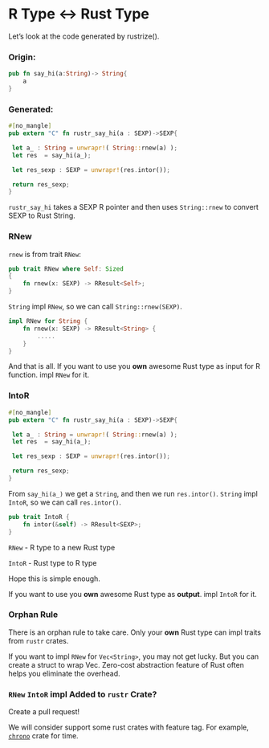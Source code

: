 # R Type <-> Rust Type

Let's look at the code generated by rustrize().

### Origin:

```rust
pub fn say_hi(a:String)-> String{
	a
}
```


### Generated:

```rust
#[no_mangle]
pub extern "C" fn rustr_say_hi(a : SEXP)->SEXP{

 let a_ : String = unwrapr!( String::rnew(a) );
 let res  = say_hi(a_);

 let res_sexp : SEXP = unwrapr!(res.intor());

 return res_sexp;
}
```

`rustr_say_hi`  takes a SEXP R pointer and then uses `String::rnew` to convert SEXP to Rust String.

### RNew

`rnew` is from trait `RNew`:

```rust
pub trait RNew where Self: Sized
{
    fn rnew(x: SEXP) -> RResult<Self>;
}
```

`String` impl `RNew`, so we can call `String::rnew(SEXP)`.

```rust
impl RNew for String {
    fn rnew(x: SEXP) -> RResult<String> {
        .....
    }
}
```  

And that is all. If you want to use you **own** awesome Rust type as input for R function. impl `RNew` for it.

### IntoR

```rust
#[no_mangle]
pub extern "C" fn rustr_say_hi(a : SEXP)->SEXP{

 let a_ : String = unwrapr!( String::rnew(a) );
 let res  = say_hi(a_);

 let res_sexp : SEXP = unwrapr!(res.intor());

 return res_sexp;
}
```

From `say_hi(a_)` we get a `String`, and then we run `res.intor()`. `String` impl `IntoR`, so we can call `res.intor()`.

```rust
pub trait IntoR {
    fn intor(&self) -> RResult<SEXP>;
}
```

`RNew` - R type to a new Rust type

`IntoR` - Rust type to R type

Hope this is simple enough.

If you want to use you **own** awesome Rust type as **output**. impl `IntoR` for it.

### Orphan Rule

There is an orphan rule to take care. Only your **own** Rust type can impl traits from `rustr` crates.

If you want to impl `RNew` for `Vec<String>`, you may not get lucky. But you can create a struct to wrap Vec<String>. Zero-cost abstraction feature of Rust often helps you eliminate the overhead.

### `RNew` `IntoR` impl Added to `rustr` Crate? 

Create a pull request! 

We will consider support some rust crates with feature tag. For example, [`chrono`](https://github.com/lifthrasiir/rust-chrono) crate for time.
